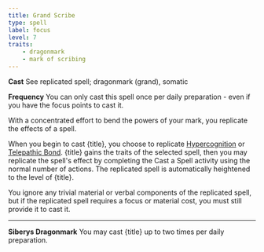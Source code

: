```yaml
---
title: Grand Scribe
type: spell
label: focus
level: 7
traits:
    - dragonmark
    - mark of scribing
---
```


**Cast** See replicated spell; dragonmark (grand), somatic

**Frequency** You can only cast this spell once per daily preparation - even if you have the focus points to cast it.

With a concentrated effort to bend the powers of your mark, you replicate the effects of a spell.

When you begin to cast {title}, you choose to replicate [Hypercognition](https://2e.aonprd.com/Spells.aspx?ID=156) or [Telepathic Bond](https://2e.aonprd.com/Spells.aspx?ID=335). {title} gains the traits of the selected spell, then you may replicate the spell's effect by completing the Cast a Spell activity using the normal number of actions. The replicated spell is automatically heightened to the level of {title}.

You ignore any trivial material or verbal components of the replicated spell, but if the replicated spell requires a focus or material cost, you must still provide it to cast it.

---

**Siberys Dragonmark** You may cast {title} up to two times per daily preparation.
